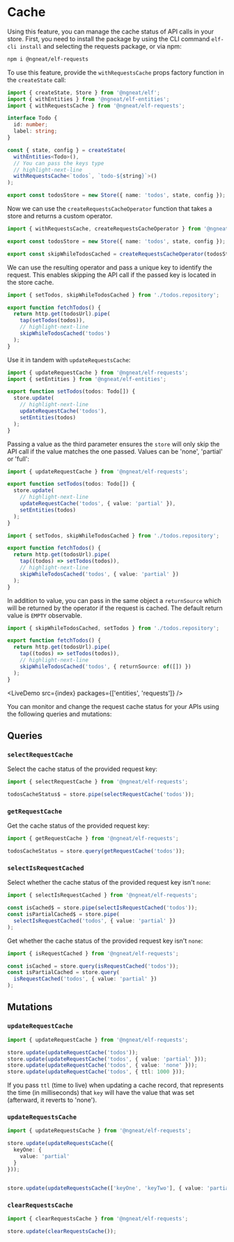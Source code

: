 # Cache


Using this feature, you can manage the cache status of API calls in your store. First, you need to install the package
by using the CLI command `elf-cli install` and selecting the requests package, or via npm:

```bash
npm i @ngneat/elf-requests
```

To use this feature, provide the `withRequestsCache` props factory function in the `createState` call:

```ts title="todos.repository.ts"
import { createState, Store } from '@ngneat/elf';
import { withEntities } from '@ngneat/elf-entities';
import { withRequestsCache } from '@ngneat/elf-requests';

interface Todo {
  id: number;
  label: string;
}

const { state, config } = createState(
  withEntities<Todo>(),
  // You can pass the keys type
  // highlight-next-line
  withRequestsCache<`todos`, `todo-${string}`>()
);

export const todosStore = new Store({ name: 'todos', state, config });
```
Now we can use the `createRequestsCacheOperator` function that takes a store and returns a custom operator.

```ts
import { withRequestsCache, createRequestsCacheOperator } from '@ngneat/elf-requests';

export const todosStore = new Store({ name: 'todos', state, config });

export const skipWhileTodosCached = createRequestsCacheOperator(todosStore);
```

We can use the resulting operator and pass a unique key to identify the request. This enables skipping the API call if the passed key is located in the store cache.

```ts title="todos.service.ts"
import { setTodos, skipWhileTodosCached } from './todos.repository';

export function fetchTodos() {
  return http.get(todosUrl).pipe(
    tap(setTodos(todos)),
    // highlight-next-line
    skipWhileTodosCached('todos')
  );
}
```

Use it in tandem with `updateRequestsCache`:

```ts title="todos.repository.ts"
import { updateRequestCache } from '@ngneat/elf-requests';
import { setEntities } from '@ngneat/elf-entities';

export function setTodos(todos: Todo[]) {
  store.update(
    // highlight-next-line
    updateRequestCache('todos'),
    setEntities(todos)
  );
}
```

Passing a value as the third parameter ensures the `store` will only skip the API call if the value matches the
one passed. Values can be 'none', 'partial' or 'full':

```ts title="todos.repository.ts"
import { updateRequestCache } from '@ngneat/elf-requests';

export function setTodos(todos: Todo[]) {
  store.update(
    // highlight-next-line
    updateRequestCache('todos', { value: 'partial' }),
    setEntities(todos)
  );
}
```

```ts title="todos.service.ts"
import { setTodos, skipWhileTodosCached } from './todos.repository';

export function fetchTodos() {
  return http.get(todosUrl).pipe(
    tap((todos) => setTodos(todos)),
    // highlight-next-line
    skipWhileTodosCached('todos', { value: 'partial' })
  );
}
```

In addition to value, you can pass in the same object a `returnSource` which will be returned by the operator if the
request is cached. The default return value is `EMPTY` observable.

```ts title="todos.service.ts"
import { skipWhileTodosCached, setTodos } from './todos.repository';

export function fetchTodos() {
  return http.get(todosUrl).pipe(
    tap((todos) => setTodos(todos)),
    // highlight-next-line
    skipWhileTodosCached('todos', { returnSource: of([]) })
  );
}
```

<LiveDemo src={index} packages={['entities', 'requests']} />
<br />

You can monitor and change the request cache status for your APIs using the following queries and mutations:

## Queries

### `selectRequestCache`

Select the cache status of the provided request key:

```ts
import { selectRequestCache } from '@ngneat/elf-requests';

todosCacheStatus$ = store.pipe(selectRequestCache('todos'));
```

### `getRequestCache`

Get the cache status of the provided request key:

```ts
import { getRequestCache } from '@ngneat/elf-requests';

todosCacheStatus = store.query(getRequestCache('todos'));
```

### `selectIsRequestCached`

Select whether the cache status of the provided request key isn't `none`:

```ts
import { selectIsRequestCached } from '@ngneat/elf-requests';

const isCached$ = store.pipe(selectIsRequestCached('todos'));
const isPartialCached$ = store.pipe(
  selectIsRequestCached('todos', { value: 'partial' })
);
```

Get whether the cache status of the provided request key isn't `none`:

```ts
import { isRequestCached } from '@ngneat/elf-requests';

const isCached = store.query(isRequestCached('todos'));
const isPartialCached = store.query(
  isRequestCached('todos', { value: 'partial' })
);
```

## Mutations

### `updateRequestCache`

```ts
import { updateRequestCache } from '@ngneat/elf-requests';

store.update(updateRequestCache('todos'));
store.update(updateRequestCache('todos', { value: 'partial' }));
store.update(updateRequestCache('todos', { value: 'none' }));
store.update(updateRequestCache('todos', { ttl: 1000 }));
```

If you pass `ttl` (time to live) when updating a cache record, that represents the time (in milliseconds) that `key` will
have the value that was set (afterward, it reverts to 'none').

### `updateRequestsCache`
```ts
import { updateRequestsCache } from '@ngneat/elf-requests';

store.update(updateRequestsCache({
  keyOne: {
    value: 'partial'
  }
}));


store.update(updateRequestsCache(['keyOne', 'keyTwo'], { value: 'partial' }));
```

### `clearRequestsCache`

```ts
import { clearRequestsCache } from '@ngneat/elf-requests';

store.update(clearRequestsCache());
```
